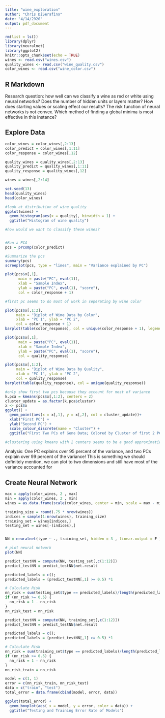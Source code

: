 ```yaml
---
title: "wine_exploration"
author: "Chris DiSerafino"
date: "4/14/2020"
output: pdf_document
---
```


```r
rm(list = ls())
library(dplyr)
library(neuralnet)
library(ggplot2)
knitr::opts_chunk$set(echo = TRUE)
wines <- read.csv("wines.csv")
quality_wines <- read.csv("wine_quality.csv")
color_wines <- read.csv("wine_color.csv")
```

## R Markdown

Research question: how well can we classify a wine as red or white using neural networks? Does the number of hidden units or layers matter? How does starting values or scaling effect our results? The risk function of neural networks is not convex. Which method of finding a global minima is most effective in this instance?

## Explore Data

```r
color_wines = color_wines[,2:13]
color_predict = color_wines[,1:11]
color_response = color_wines[,12]

quality_wines = quality_wines[,2:13]
quality_predict = quality_wines[,1:11]
quality_response = quality_wines[,12]

wines = wines[,2:14]

set.seed(13)
head(quality_wines)
head(color_wines)

#look at distribution of wine quality
ggplot(wines) + 
  geom_histogram(aes(x = quality), binwidth = 1) +
  ggtitle("Histogram of wine quality")

#how would we want to classify these wines?


#Run a PCA
pcs = prcomp(color_predict)

#Summarize the pcs
summary(pcs)
screeplot(pcs, type = "lines", main = "Variance explained by PC")

plot(pcs$x[,1], 
      main = paste("PC", eval(1)), 
      xlab = "Sample Index",
      ylab = paste("PC", eval(1), "score"), 
      col = color_response + 1)

#first pc seems to do most of work in seperating by wine color

plot(pcs$x[,1:2], 
     main = "Biplot of Wine Data by Color", 
     xlab = "PC 1", ylab = "PC 2",
     col = color_response + 1)
barplot(table(color_response), col = unique(color_response + 1), legend.text = c("white", "red"))

plot(pcs$x[,1], 
      main = paste("PC", eval(1)), 
      xlab = "Sample Index",
      ylab = paste("PC", eval(1), "score"), 
      col = quality_response)

plot(pcs$x[,1:2], 
     main = "Biplot of Wine Data by Quality", 
     xlab = "PC 1", ylab = "PC 2",
     col = quality_response)
barplot(table(quality_response), col = unique(quality_response))

#only show first two pcs because they account for most of variance
k.pca = kmeans(pcs$x[,1:2], centers = 2)
cluster_update = as.factor(k.pca$cluster)
x <- pcs$x
ggplot() +
  geom_point(aes(x = x[,1], y = x[,2], col = cluster_update))+
  xlab("First PC") + 
  ylab("Second PC") +
  scale_colour_discrete(name = "Cluster") +
  ggtitle("First Two PCs of Gene Data; Colored by Cluster of first 2 PCs")

#clustering using kmeans with 2 centers seems to be a good approximation of color
```

Analysis: One PC explains over 95 percent of the variance, and two PCs explain over 99 percent of the variance! This is something we should definitely mention, we can plot to two dimensions and still have most of the variance accounted for

## Create Neural Network

```r
max = apply(color_wines, 2 , max)
min = apply(color_wines, 2 , min)
wines = as.data.frame(scale(color_wines, center = min, scale = max - min))

training_size = round(.75 * nrow(wines))
indices = sample(1:nrow(wines), training_size)
training_set = wines[indices,]
testing_set = wines[-(indices),]


NN = neuralnet(type ~ ., training_set, hidden = 3 , linear.output = F )

# plot neural network
plot(NN)

```


```r
predict_testNN = compute(NN, testing_set[,c(1:12)])
predict_testNN = predict_testNN$net.result

predicted_labels = c();
predicted_labels = (predict_testNN[,1] >= 0.5) *1

# Calculate Risk
nn_risk = sum(testing_set$type == predicted_labels)/length(predicted_labels)
if (nn_risk >= 0.5) {
  nn_risk = 1 - nn_risk
}
nn_risk_test = nn_risk

predict_testNN = compute(NN, training_set[,c(1:12)])
predict_testNN = predict_testNN$net.result

predicted_labels = c();
predicted_labels = (predict_testNN[,1] >= 0.5) *1

# Calculate Risk
nn_risk = sum(training_set$type == predicted_labels)/length(predicted_labels)
if (nn_risk >= 0.5) {
  nn_risk = 1 - nn_risk
}
nn_risk_train = nn_risk

model = c(1, 1)
error = c(nn_risk_train, nn_risk_test)
data = c("train", "test")
total_error = data.frame(cbind(model, error, data))

ggplot(total_error) + 
  geom_boxplot(aes( x = model, y = error, color = data)) +
  ggtitle("Testing and Training Error Rate of Models")
```

